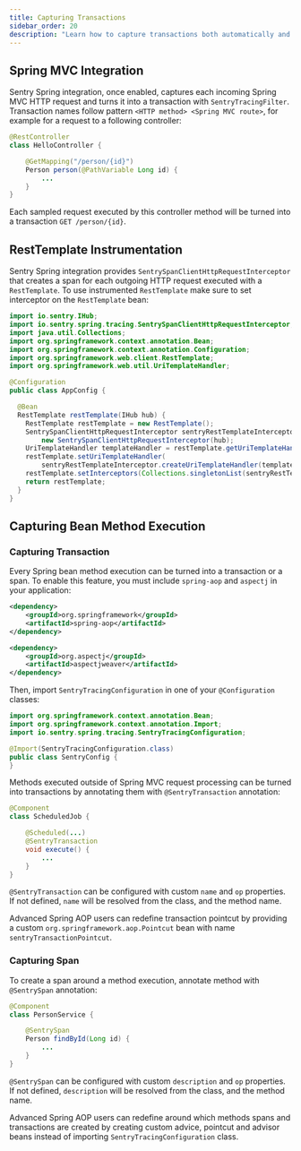 ```yaml
---
title: Capturing Transactions
sidebar_order: 20
description: "Learn how to capture transactions both automatically and manually."
---
```


## Spring MVC Integration

Sentry Spring integration, once enabled, captures each incoming Spring MVC HTTP request and turns it into a transaction with `SentryTracingFilter`. Transaction names follow pattern `<HTTP method> <Spring MVC route>`, for example for a request to a following controller:

```java
@RestController
class HelloController {

    @GetMapping("/person/{id}")
    Person person(@PathVariable Long id) {
        ...
    }
}
```

Each sampled request executed by this controller method will be turned into a transaction `GET /person/{id}`.

## RestTemplate Instrumentation

Sentry Spring integration provides `SentrySpanClientHttpRequestInterceptor` that creates a span for each outgoing HTTP request executed with a `RestTemplate`. To use instrumented `RestTemplate` make sure to set interceptor on the `RestTemplate` bean:

```java
import io.sentry.IHub;
import io.sentry.spring.tracing.SentrySpanClientHttpRequestInterceptor;
import java.util.Collections;
import org.springframework.context.annotation.Bean;
import org.springframework.context.annotation.Configuration;
import org.springframework.web.client.RestTemplate;
import org.springframework.web.util.UriTemplateHandler;

@Configuration
public class AppConfig {

  @Bean
  RestTemplate restTemplate(IHub hub) {
    RestTemplate restTemplate = new RestTemplate();
    SentrySpanClientHttpRequestInterceptor sentryRestTemplateInterceptor =
        new SentrySpanClientHttpRequestInterceptor(hub);
    UriTemplateHandler templateHandler = restTemplate.getUriTemplateHandler();
    restTemplate.setUriTemplateHandler(
        sentryRestTemplateInterceptor.createUriTemplateHandler(templateHandler));
    restTemplate.setInterceptors(Collections.singletonList(sentryRestTemplateInterceptor));
    return restTemplate;
  }
}
```

## Capturing Bean Method Execution

### Capturing Transaction

Every Spring bean method execution can be turned into a transaction or a span. To enable this feature, you must include `spring-aop` and `aspectj` in your application:

```xml {tabTitle:Maven}
<dependency>
    <groupId>org.springframework</groupId>
    <artifactId>spring-aop</artifactId>
</dependency>

<dependency>
    <groupId>org.aspectj</groupId>
    <artifactId>aspectjweaver</artifactId>
</dependency>
```

Then, import `SentryTracingConfiguration` in one of your `@Configuration` classes:

```java
import org.springframework.context.annotation.Bean;
import org.springframework.context.annotation.Import;
import io.sentry.spring.tracing.SentryTracingConfiguration;

@Import(SentryTracingConfiguration.class)
public class SentryConfig {
}
```

Methods executed outside of Spring MVC request processing can be turned into transactions by annotating them with `@SentryTransaction` annotation:

```java
@Component
class ScheduledJob {

    @Scheduled(...)
    @SentryTransaction
    void execute() {
        ...
    }
}
```
`@SentryTransaction` can be configured with custom `name` and `op` properties. If not defined, `name` will be resolved from the class, and the method name.

Advanced Spring AOP users can redefine transaction pointcut by providing a custom `org.springframework.aop.Pointcut` bean with name `sentryTransactionPointcut`.

### Capturing Span

To create a span around a method execution, annotate method with `@SentrySpan` annotation:

```java
@Component
class PersonService {

    @SentrySpan
    Person findById(Long id) {
        ...
    }
}
```

`@SentrySpan` can be configured with custom `description` and `op` properties. If not defined, `description` will be resolved from the class, and the method name.

Advanced Spring AOP users can redefine around which methods spans and transactions are created by creating custom advice, pointcut and advisor beans instead of importing `SentryTracingConfiguration` class.
